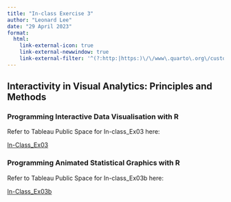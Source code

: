 ```yaml
---
title: "In-class Exercise 3"
author: "Leonard Lee"
date: "29 April 2023"
format:
  html:
    link-external-icon: true
    link-external-newwindow: true
    link-external-filter: '^(?:http:|https:)\/\/www\.quarto\.org\/custom'
---
```


## Interactivity in Visual Analytics: Principles and Methods

### Programming Interactive Data Visualisation with R
::: {.callout-note collapse="true"}
Refer to Tableau Public Space for In-class_Ex03 here:

[In-Class_Ex03](https://public.tableau.com/views/In-class_Ex03_16827493124620/SalesversusProfit?:language=en-US&:display_count=n&:origin=viz_share_link)
:::


### Programming Animated Statistical Graphics with R

::: {.callout-note collapse="true"}
Refer to Tableau Public Space for In-class_Ex03b here:

[In-Class_Ex03b](https://public.tableau.com/views/In-class_Ex03b/Dashboard1?:language=en-US&:display_count=n&:origin=viz_share_link)
:::
